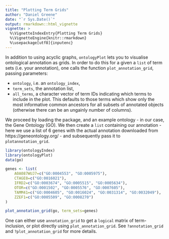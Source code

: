 ```yaml
---
title: "Plotting Term Grids"
author: "Daniel Greene"
date: "`r Sys.Date()`"
output: rmarkdown::html_vignette
vignette: >
  %\VignetteIndexEntry{Plotting Term Grids}
  %\VignetteEngine{knitr::rmarkdown}
  %\usepackage[utf8]{inputenc}
---
```

In addition to using acyclic graphs, `ontologyPlot` lets you to visualise ontological annotation as grids. In order to do this for a given a `list` of term sets (i.e. your annotation), one calls the function `plot_annotation_grid`, passing parameters:

* `ontology`, i.e. an `ontology_index`, 
* `term_sets`, the annotation list,
* `all_terms`, a character vector of term IDs indicating which terms to include in the plot. This defaults to those terms which show only the most informative common ancestors for all subsets of annotated objects (otherwise there can be an ungainly number of columns).

We proceed by loading the package, and an example ontology - in our case, the Gene Ontology (GO).  We then create a `list` containing our annotation - here we use a list of 6 genes with the actual annotation downloaded from https://geneontology.org/ - and subsequently pass it to `plotannotation_grid`. 

```r
library(ontologyIndex)
library(ontologyPlot)
data(go)

genes <- list(
	A0A087WUJ7=c("GO:0004553", "GO:0005975"),
	CTAGE8=c("GO:0016021"),
	IFRD2=c("GO:0003674", "GO:0005515", "GO:0005634"),
	OTOR=c("GO:0001502", "GO:0005576", "GO:0007605"),
	TAMM41=c("GO:0004605", "GO:0016024", "GO:0031314", "GO:0032049"),
	ZZEF1=c("GO:0005509", "GO:0008270")
)

plot_annotation_grid(go, term_sets=genes)
```

One can either use `annotation_grid` to get a `logical` matrix of term-inclusion, or plot directly using `plot_annotation_grid`. See `?annotation_grid` and `?plot_annotation_grid` for more details.
